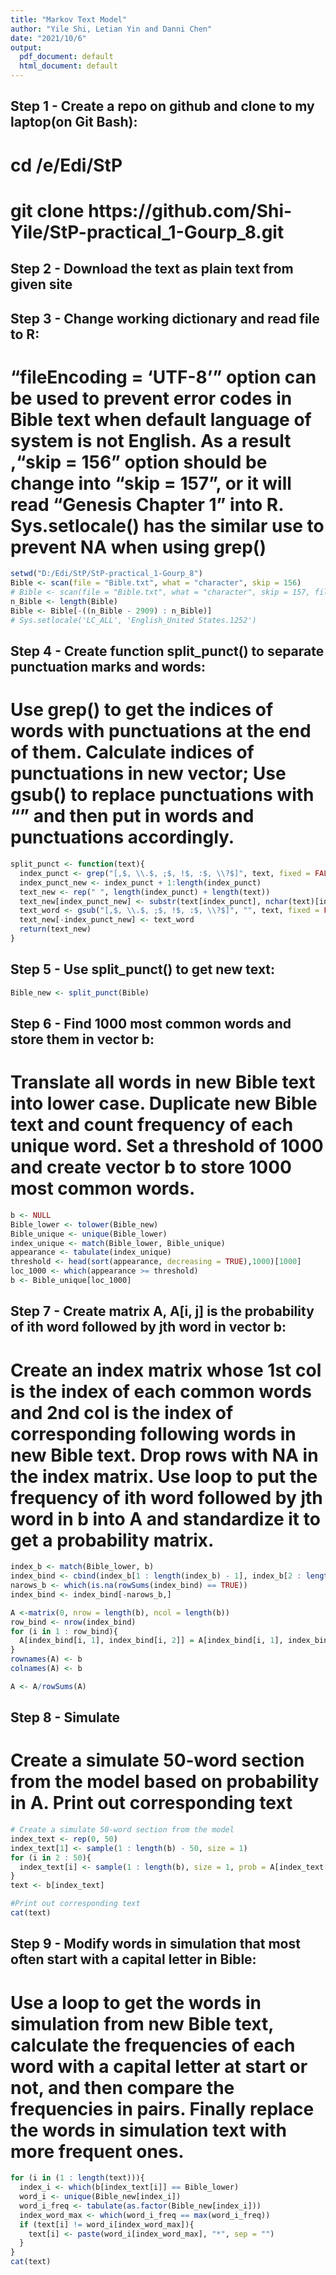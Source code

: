 ```yaml
---
title: "Markov Text Model"
author: "Yile Shi, Letian Yin and Danni Chen"
date: "2021/10/6"
output:
  pdf_document: default
  html_document: default
---
```


## Step 1 - Create a repo on github and clone to my laptop(on Git Bash):
# cd /e/Edi/StP
# git clone https://github.com/Shi-Yile/StP-practical_1-Gourp_8.git


## Step 2 - Download the text as plain text from given site


## Step 3 - Change working dictionary and read file to R:
# "fileEncoding = 'UTF-8'" option can be used to prevent error codes in Bible text when default language of system is not English. As a result ,"skip = 156" option should be change into "skip = 157", or it will read "Genesis Chapter 1 " into R. Sys.setlocale() has the similar use to prevent NA when using grep()
```r
setwd("D:/Edi/StP/StP-practical_1-Gourp_8")
Bible <- scan(file = "Bible.txt", what = "character", skip = 156)
# Bible <- scan(file = "Bible.txt", what = "character", skip = 157, fileEncoding = "UTF-8")
n_Bible <- length(Bible)
Bible <- Bible[-((n_Bible - 2909) : n_Bible)]
# Sys.setlocale('LC_ALL', 'English_United States.1252')

```

## Step 4 - Create function split_punct() to separate punctuation marks and words:
# Use grep() to get the indices of words with punctuations at the end of them. Calculate indices of punctuations in new vector; Use gsub() to replace punctuations with "" and then put in words and punctuations accordingly.
```r
split_punct <- function(text){
  index_punct <- grep("[,$, \\.$, ;$, !$, :$, \\?$]", text, fixed = FALSE )
  index_punct_new <- index_punct + 1:length(index_punct)
  text_new <- rep(" ", length(index_punct) + length(text))
  text_new[index_punct_new] <- substr(text[index_punct], nchar(text)[index_punct], nchar(text)[index_punct])
  text_word <- gsub("[,$, \\.$, ;$, !$, :$, \\?$]", "", text, fixed = FALSE)
  text_new[-index_punct_new] <- text_word
  return(text_new)
}

```

## Step 5 - Use split_punct() to get new text:
```r
Bible_new <- split_punct(Bible)
```

## Step 6 - Find 1000 most common words and store them in vector b:
# Translate all words in new Bible text into lower case. Duplicate new Bible text and count frequency of each unique word. Set a threshold of 1000 and create vector b to store 1000 most common words.
```r
b <- NULL
Bible_lower <- tolower(Bible_new)
Bible_unique <- unique(Bible_lower)
index_unique <- match(Bible_lower, Bible_unique)
appearance <- tabulate(index_unique)
threshold <- head(sort(appearance, decreasing = TRUE),1000)[1000]
loc_1000 <- which(appearance >= threshold)
b <- Bible_unique[loc_1000]
```

## Step 7 - Create matrix A, A[i, j] is the probability of ith word followed by jth word in vector b:
# Create an index matrix whose 1st col is the index of each common words and 2nd col is the index of corresponding following words in new Bible text. Drop rows with NA in the index matrix. Use loop to put the frequency of ith word followed by jth word in b into A and standardize it to get a probability matrix.
```r
index_b <- match(Bible_lower, b)
index_bind <- cbind(index_b[1 : length(index_b) - 1], index_b[2 : length(index_b)])
narows_b <- which(is.na(rowSums(index_bind) == TRUE))
index_bind <- index_bind[-narows_b,]

A <-matrix(0, nrow = length(b), ncol = length(b))
row_bind <- nrow(index_bind)
for (i in 1 : row_bind){
  A[index_bind[i, 1], index_bind[i, 2]] = A[index_bind[i, 1], index_bind[i, 2]] + 1
}
rownames(A) <- b
colnames(A) <- b

A <- A/rowSums(A)
```

## Step 8 - Simulate
# Create a simulate 50-word section from the model based on probability in A. Print out corresponding text
```r
# Create a simulate 50-word section from the model
index_text <- rep(0, 50)
index_text[1] <- sample(1 : length(b) - 50, size = 1)
for (i in 2 : 50){
  index_text[i] <- sample(1 : length(b), size = 1, prob = A[index_text[i - 1], ])
}
text <- b[index_text]

#Print out corresponding text
cat(text)
```
## Step 9 - Modify words in simulation that most often start with a capital letter in Bible:
# Use a loop to get the words in simulation from new Bible text, calculate the frequencies of each word with a capital letter at start or not, and then compare the frequencies in pairs. Finally replace the words in simulation text with more frequent ones. 
```r
for (i in (1 : length(text))){
  index_i <- which(b[index_text[i]] == Bible_lower)
  word_i <- unique(Bible_new[index_i])
  word_i_freq <- tabulate(as.factor(Bible_new[index_i]))
  index_word_max <- which(word_i_freq == max(word_i_freq))
  if (text[i] != word_i[index_word_max]){
    text[i] <- paste(word_i[index_word_max], "*", sep = "")
  }
}
cat(text)
```
